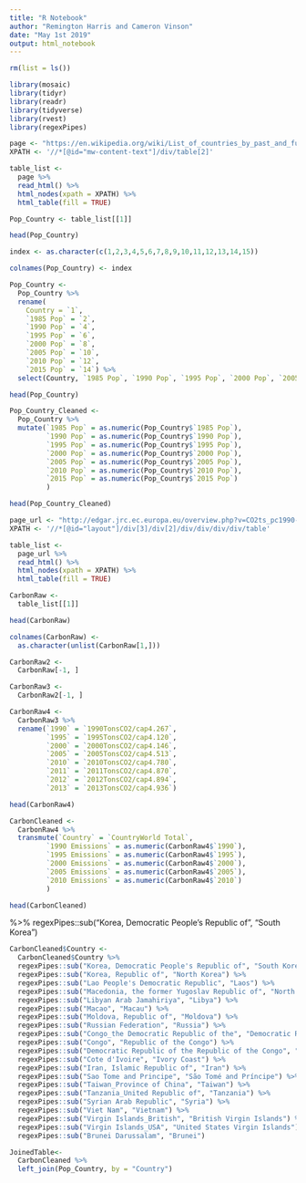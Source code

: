 ```yaml
---
title: "R Notebook"
author: "Remington Harris and Cameron Vinson"
date: "May 1st 2019"
output: html_notebook
---
```


```r
rm(list = ls())

library(mosaic)
library(tidyr)
library(readr)
library(tidyverse)
library(rvest)
library(regexPipes)
```

```r
page <- "https://en.wikipedia.org/wiki/List_of_countries_by_past_and_future_population"
XPATH <- '//*[@id="mw-content-text"]/div/table[2]' 

table_list <- 
  page %>%
  read_html() %>%
  html_nodes(xpath = XPATH) %>%
  html_table(fill = TRUE)

Pop_Country <- table_list[[1]] 

head(Pop_Country)
```

```r
index <- as.character(c(1,2,3,4,5,6,7,8,9,10,11,12,13,14,15))

colnames(Pop_Country) <- index

Pop_Country <-
  Pop_Country %>%
  rename(
    Country = `1`,
    `1985 Pop` = `2`,
    `1990 Pop` = `4`,
    `1995 Pop` = `6`,
    `2000 Pop` = `8`,
    `2005 Pop` = `10`,
    `2010 Pop` = `12`,
    `2015 Pop` = `14`) %>%
  select(Country, `1985 Pop`, `1990 Pop`, `1995 Pop`, `2000 Pop`, `2005 Pop`, `2010 Pop`, `2015 Pop`)

head(Pop_Country)
```

```r
Pop_Country_Cleaned <-
  Pop_Country %>%
  mutate(`1985 Pop` = as.numeric(Pop_Country$`1985 Pop`),
         `1990 Pop` = as.numeric(Pop_Country$`1990 Pop`),
         `1995 Pop` = as.numeric(Pop_Country$`1995 Pop`),
         `2000 Pop` = as.numeric(Pop_Country$`2000 Pop`),
         `2005 Pop` = as.numeric(Pop_Country$`2005 Pop`),
         `2010 Pop` = as.numeric(Pop_Country$`2010 Pop`),
         `2015 Pop` = as.numeric(Pop_Country$`2015 Pop`)
         )

head(Pop_Country_Cleaned)
```


```r
page_url <- "http://edgar.jrc.ec.europa.eu/overview.php?v=CO2ts_pc1990-2013"
XPATH <- '//*[@id="layout"]/div[3]/div[2]/div/div/div/div/table'

table_list <-
  page_url %>%
  read_html() %>%
  html_nodes(xpath = XPATH) %>%
  html_table(fill = TRUE)

CarbonRaw <-
  table_list[[1]]

head(CarbonRaw)
```

```r
colnames(CarbonRaw) <-
  as.character(unlist(CarbonRaw[1,]))

CarbonRaw2 <-
  CarbonRaw[-1, ]

CarbonRaw3 <-
  CarbonRaw2[-1, ]

CarbonRaw4 <-
  CarbonRaw3 %>%
  rename(`1990` = `1990TonsCO2/cap4.267`,
         `1995` = `1995TonsCO2/cap4.120`,
         `2000` = `2000TonsCO2/cap4.146`,
         `2005` = `2005TonsCO2/cap4.513`,
         `2010` = `2010TonsCO2/cap4.780`,
         `2011` = `2011TonsCO2/cap4.870`,
         `2012` = `2012TonsCO2/cap4.894`,
         `2013` = `2013TonsCO2/cap4.936`)
```

```r
head(CarbonRaw4)
```

```r
CarbonCleaned <-
  CarbonRaw4 %>%
  transmute(`Country` = `CountryWorld Total`,
         `1990 Emissions` = as.numeric(CarbonRaw4$`1990`),
         `1995 Emissions` = as.numeric(CarbonRaw4$`1995`),
         `2000 Emissions` = as.numeric(CarbonRaw4$`2000`),
         `2005 Emissions` = as.numeric(CarbonRaw4$`2005`),
         `2010 Emissions` = as.numeric(CarbonRaw4$`2010`)
         ) 

head(CarbonCleaned)
```
%>%
  regexPipes::sub("Korea, Democratic People's Republic of", "South Korea")
  
```r
CarbonCleaned$Country <-
  CarbonCleaned$Country %>%
  regexPipes::sub("Korea, Democratic People's Republic of", "South Korea") %>%
  regexPipes::sub("Korea, Republic of", "North Korea") %>%
  regexPipes::sub("Lao People's Democratic Republic", "Laos") %>%
  regexPipes::sub("Macedonia, the former Yugoslav Republic of", "North Macedonia") %>%
  regexPipes::sub("Libyan Arab Jamahiriya", "Libya") %>%
  regexPipes::sub("Macao", "Macau") %>%
  regexPipes::sub("Moldova, Republic of", "Moldova") %>%
  regexPipes::sub("Russian Federation", "Russia") %>%
  regexPipes::sub("Congo_the Democratic Republic of the", "Democratic Republic of the Congo") %>%
  regexPipes::sub("Congo", "Republic of the Congo") %>%
  regexPipes::sub("Democratic Republic of the Republic of the Congo", "Democratic Republic of the Congo") %>%
  regexPipes::sub("Cote d'Ivoire", "Ivory Coast") %>%
  regexPipes::sub("Iran, Islamic Republic of", "Iran") %>%
  regexPipes::sub("Sao Tome and Principe", "São Tomé and Príncipe") %>%
  regexPipes::sub("Taiwan_Province of China", "Taiwan") %>%
  regexPipes::sub("Tanzania_United Republic of", "Tanzania") %>%
  regexPipes::sub("Syrian Arab Republic", "Syria") %>%
  regexPipes::sub("Viet Nam", "Vietnam") %>%
  regexPipes::sub("Virgin Islands_British", "British Virgin Islands") %>%
  regexPipes::sub("Virgin Islands_USA", "United States Virgin Islands") %>%
  regexPipes::sub("Brunei Darussalam", "Brunei")


```
  
```r
JoinedTable<-
  CarbonCleaned %>%
  left_join(Pop_Country, by = "Country")
```































































































































